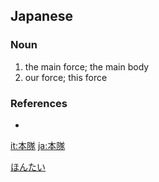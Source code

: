 ==Japanese==
{{ja-kanjitab|ほん|たい|yomi=on}}

===Noun===
{{ja-noun|ほんたい}}

# the main force; the main body
# our force; this force
#: {{ja-usex|本隊は攻撃に遭っている。|ほんたい は こうげき に あって いる。|Our squad is under attack.}}

===References===
* {{R:Shogakukan}}

[[Category:ja:Military|ほんたい]]

[[it:本隊]]
[[ja:本隊]]